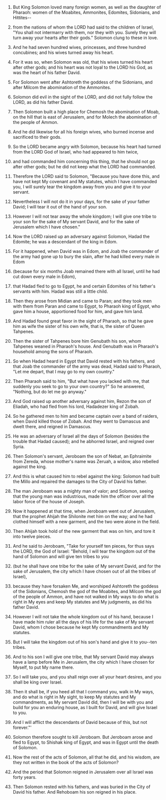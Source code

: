 
1. But King Solomon loved many foreign women, as well as the daughter of Pharaoh: women of the Moabites, Ammonites, Edomites, Sidonians, and Hittites--

2. from the nations of whom the LORD had said to the children of Israel, "You shall not intermarry with them, nor they with you. Surely they will turn away your hearts after their gods." Solomon clung to these in love.

3. And he had seven hundred wives, princesses, and three hundred concubines; and his wives turned away his heart.

4. For it was so, when Solomon was old, that his wives turned his heart after other gods; and his heart was not loyal to the LORD his God, as was the heart of his father David.

5. For Solomon went after Ashtoreth the goddess of the Sidonians, and after Milcom the abomination of the Ammonites.

6. Solomon did evil in the sight of the LORD, and did not fully follow the LORD, as did his father David.

7. Then Solomon built a high place for Chemosh the abomination of Moab, on the hill that is east of Jerusalem, and for Molech the abomination of the people of Ammon.

8. And he did likewise for all his foreign wives, who burned incense and sacrificed to their gods.

9. So the LORD became angry with Solomon, because his heart had turned from the LORD God of Israel, who had appeared to him twice,

10. and had commanded him concerning this thing, that he should not go after other gods; but he did not keep what the LORD had commanded.

11. Therefore the LORD said to Solomon, "Because you have done this, and have not kept My covenant and My statutes, which I have commanded you, I will surely tear the kingdom away from you and give it to your servant.

12. Nevertheless I will not do it in your days, for the sake of your father David; I will tear it out of the hand of your son.

13. However I will not tear away the whole kingdom; I will give one tribe to your son for the sake of My servant David, and for the sake of Jerusalem which I have chosen."

14. Now the LORD raised up an adversary against Solomon, Hadad the Edomite; he was a descendant of the king in Edom.

15. For it happened, when David was in Edom, and Joab the commander of the army had gone up to bury the slain, after he had killed every male in Edom

16. (because for six months Joab remained there with all Israel, until he had cut down every male in Edom),

17. that Hadad fled to go to Egypt, he and certain Edomites of his father's servants with him. Hadad was still a little child.

18. Then they arose from Midian and came to Paran; and they took men with them from Paran and came to Egypt, to Pharaoh king of Egypt, who gave him a house, apportioned food for him, and gave him land.

19. And Hadad found great favor in the sight of Pharaoh, so that he gave him as wife the sister of his own wife, that is, the sister of Queen Tahpenes.

20. Then the sister of Tahpenes bore him Genubath his son, whom Tahpenes weaned in Pharaoh's house. And Genubath was in Pharaoh's household among the sons of Pharaoh.

21. So when Hadad heard in Egypt that David rested with his fathers, and that Joab the commander of the army was dead, Hadad said to Pharaoh, "Let me depart, that I may go to my own country."

22. Then Pharaoh said to him, "But what have you lacked with me, that suddenly you seek to go to your own country?" So he answered, "Nothing, but do let me go anyway."

23. And God raised up another adversary against him, Rezon the son of Eliadah, who had fled from his lord, Hadadezer king of Zobah.

24. So he gathered men to him and became captain over a band of raiders, when David killed those of Zobah. And they went to Damascus and dwelt there, and reigned in Damascus.

25. He was an adversary of Israel all the days of Solomon (besides the trouble that Hadad caused); and he abhorred Israel, and reigned over Syria.

26. Then Solomon's servant, Jeroboam the son of Nebat, an Ephraimite from Zereda, whose mother's name was Zeruah, a widow, also rebelled against the king.

27. And this is what caused him to rebel against the king: Solomon had built the Millo and repaired the damages to the City of David his father.

28. The man Jeroboam was a mighty man of valor; and Solomon, seeing that the young man was industrious, made him the officer over all the labor force of the house of Joseph.

29. Now it happened at that time, when Jeroboam went out of Jerusalem, that the prophet Ahijah the Shilonite met him on the way; and he had clothed himself with a new garment, and the two were alone in the field.

30. Then Ahijah took hold of the new garment that was on him, and tore it into twelve pieces.

31. And he said to Jeroboam, "Take for yourself ten pieces, for thus says the LORD, the God of Israel: "Behold, I will tear the kingdom out of the hand of Solomon and will give ten tribes to you

32. (but he shall have one tribe for the sake of My servant David, and for the sake of Jerusalem, the city which I have chosen out of all the tribes of Israel),

33. because they have forsaken Me, and worshiped Ashtoreth the goddess of the Sidonians, Chemosh the god of the Moabites, and Milcom the god of the people of Ammon, and have not walked in My ways to do what is right in My eyes and keep My statutes and My judgments, as did his father David.

34. However I will not take the whole kingdom out of his hand, because I have made him ruler all the days of his life for the sake of My servant David, whom I chose because he kept My commandments and My statutes.

35. But I will take the kingdom out of his son's hand and give it to you--ten tribes.

36. And to his son I will give one tribe, that My servant David may always have a lamp before Me in Jerusalem, the city which I have chosen for Myself, to put My name there.

37. So I will take you, and you shall reign over all your heart desires, and you shall be king over Israel.

38. Then it shall be, if you heed all that I command you, walk in My ways, and do what is right in My sight, to keep My statutes and My commandments, as My servant David did, then I will be with you and build for you an enduring house, as I built for David, and will give Israel to you.

39. And I will afflict the descendants of David because of this, but not forever."'

40. Solomon therefore sought to kill Jeroboam. But Jeroboam arose and fled to Egypt, to Shishak king of Egypt, and was in Egypt until the death of Solomon.

41. Now the rest of the acts of Solomon, all that he did, and his wisdom, are they not written in the book of the acts of Solomon?

42. And the period that Solomon reigned in Jerusalem over all Israel was forty years.

43. Then Solomon rested with his fathers, and was buried in the City of David his father. And Rehoboam his son reigned in his place.


